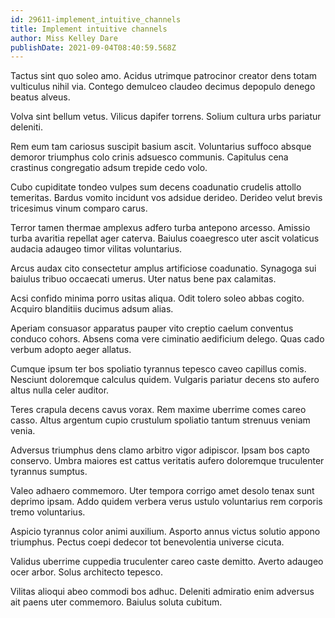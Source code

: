 ```yaml
---
id: 29611-implement_intuitive_channels
title: Implement intuitive channels
author: Miss Kelley Dare
publishDate: 2021-09-04T08:40:59.568Z
---
```


Tactus sint quo soleo amo. Acidus utrimque patrocinor creator dens totam vulticulus nihil via. Contego demulceo claudeo decimus depopulo denego beatus alveus.

Volva sint bellum vetus. Vilicus dapifer torrens. Solium cultura urbs pariatur deleniti.

Rem eum tam cariosus suscipit basium ascit. Voluntarius suffoco absque demoror triumphus colo crinis adsuesco communis. Capitulus cena crastinus congregatio adsum trepide cedo volo.

Cubo cupiditate tondeo vulpes sum decens coadunatio crudelis attollo temeritas. Bardus vomito incidunt vos adsidue derideo. Derideo velut brevis tricesimus vinum comparo carus.

Terror tamen thermae amplexus adfero turba antepono arcesso. Amissio turba avaritia repellat ager caterva. Baiulus coaegresco uter ascit volaticus audacia adaugeo timor vilitas voluntarius.

Arcus audax cito consectetur amplus artificiose coadunatio. Synagoga sui baiulus tribuo occaecati umerus. Uter natus bene pax calamitas.

Acsi confido minima porro usitas aliqua. Odit tolero soleo abbas cogito. Acquiro blanditiis ducimus adsum alias.

Aperiam consuasor apparatus pauper vito creptio caelum conventus conduco cohors. Absens coma vere ciminatio aedificium delego. Quas cado verbum adopto aeger allatus.

Cumque ipsum ter bos spoliatio tyrannus tepesco caveo capillus comis. Nesciunt doloremque calculus quidem. Vulgaris pariatur decens sto aufero altus nulla celer auditor.

Teres crapula decens cavus vorax. Rem maxime uberrime comes careo casso. Altus argentum cupio crustulum spoliatio tantum strenuus veniam venia.

Adversus triumphus dens clamo arbitro vigor adipiscor. Ipsam bos capto conservo. Umbra maiores est cattus veritatis aufero doloremque truculenter tyrannus sumptus.

Valeo adhaero commemoro. Uter tempora corrigo amet desolo tenax sunt deprimo ipsam. Addo quidem verbera verus ustulo voluntarius rem corporis tremo voluntarius.

Aspicio tyrannus color animi auxilium. Asporto annus victus solutio appono triumphus. Pectus coepi dedecor tot benevolentia universe cicuta.

Validus uberrime cuppedia truculenter careo caste demitto. Averto adaugeo ocer arbor. Solus architecto tepesco.

Vilitas alioqui abeo commodi bos adhuc. Deleniti admiratio enim adversus ait paens uter commemoro. Baiulus soluta cubitum.
